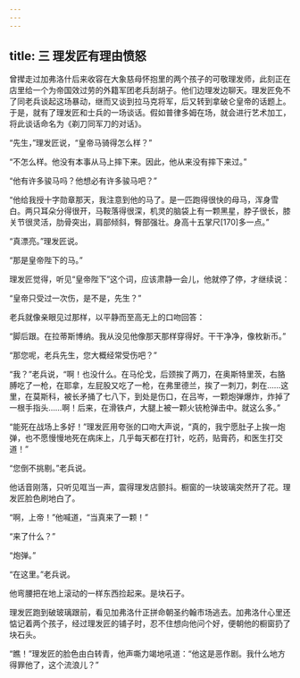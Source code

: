 ```yaml
---
---
---
```

title: 三 理发匠有理由愤怒
---




曾撵走过加弗洛什后来收容在大象慈母怀抱里的两个孩子的可敬理发师，此刻正在店里给一个为帝国效过劳的外籍军团老兵刮胡子。他们边理发边聊天。理发匠免不了同老兵谈起这场暴动，继而又谈到拉马克将军，后又转到拿破仑皇帝的话题上。于是，就有了理发匠和士兵的一场谈话。假如普律多姆在场，就会进行艺术加工，将此谈话命名为《剃刀同军刀的对话》。

“先生，”理发匠说，“皇帝马骑得怎么样？”

“不怎么样。他没有本事从马上摔下来。因此，他从来没有摔下来过。”

“他有许多骏马吗？他想必有许多骏马吧？”

“他给我授十字勋章那天，我注意到他的马了。是一匹跑得很快的母马，浑身雪白。两只耳朵分得很开，马鞍落得很深，机灵的脑袋上有一颗黑星，脖子很长，膝关节很灵活，肋骨突出，肩部倾斜，臀部强壮。身高十五掌尺[170]多一点。”

“真漂亮。”理发匠说。

“那是皇帝陛下的马。”

理发匠觉得，听见“皇帝陛下”这个词，应该肃静一会儿，他就停了停，才继续说：

“皇帝只受过一次伤，是不是，先生？”

老兵就像亲眼见过那样，以平静而至高无上的口吻回答：

“脚后跟。在拉蒂斯博纳。我从没见他像那天那样穿得好。干干净净，像枚新币。”

“那您呢，老兵先生，您大概经常受伤吧？”

“我？”老兵说，“啊！也没什么。在马伦戈，后颈挨了两刀，在奥斯特里茨，右胳膊吃了一枪，在耶拿，左屁股又吃了一枪，在弗里德兰，挨了一刺刀，刺在……这里，在莫斯科，被长矛捅了七八下，到处是伤口，在吕岑，一颗炮弹爆炸，炸掉了一根手指头……啊！后来，在滑铁卢，大腿上被一颗火铳枪弹击中。就这么多。”

“能死在战场上多好！”理发匠用夸张的口吻大声说，“真的，我宁愿肚子上挨一炮弹，也不愿慢慢地死在病床上，几乎每天都在打针，吃药，贴膏药，和医生打交道！”

“您倒不挑剔。”老兵说。

他话音刚落，只听见哐当一声，震得理发店颤抖。橱窗的一块玻璃突然开了花。理发匠脸色刷地白了。

“啊，上帝！”他喊道，“当真来了一颗！”

“来了什么？”

“炮弹。”

“在这里。”老兵说。

他弯腰把在地上滚动的一样东西捡起来。是块石子。

理发匠跑到破玻璃跟前，看见加弗洛什正拼命朝圣约翰市场逃去。加弗洛什心里还惦记着两个孩子，经过理发匠的铺子时，忍不住想向他问个好，便朝他的橱窗扔了块石头。

“瞧！”理发匠的脸色由白转青，他声嘶力竭地吼道：“他这是恶作剧。我什么地方得罪他了，这个流浪儿？”